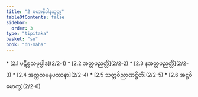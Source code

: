 ```yaml
---
title: "2 မဟာနိဒါနသုတ္တ"
tableOfContents: false
sidebar:
  order: 3
type: "tipitaka"
basket: "su"
book: "dn-maha"
---
```



<DynamicBreadcrumb />



<TableOfContents book="dn-maha" section="2">
* [2.1 ပဋိစ္စသမုပ္ပါဒ](2/2-1)
* [2.2 အတ္တပညတ္တိ](2/2-2)
* [2.3 နအတ္တပညတ္တိ](2/2-3)
* [2.4 အတ္တသမနုပဿနာ](2/2-4)
* [2.5 သတ္တဝိညာဏဋ္ဌိတိ](2/2-5)
* [2.6 အဋ္ဌဝိမောက္ခ](2/2-6)
</TableOfContents>